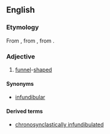 ==English==

===Etymology===
From {{term|infundibulum||a funnel-shaped cavity or organ|lang=en}}, from {{etyl|la|en}} {{term|infundibulum||funnel|lang=la}}, from {{m|la|īnfundō||pour in or upon}}.

===Adjective===
{{en-adj}}

# [[funnel]]-[[shaped]]

====Synonyms====
* [[infundibular]]

====Derived terms====
* [[chronosynclastically infundibulated]]